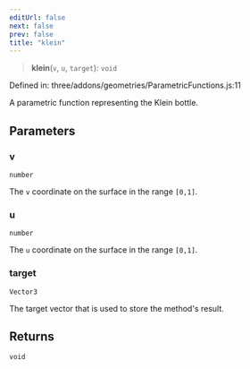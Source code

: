 ```yaml
---
editUrl: false
next: false
prev: false
title: "klein"
---
```


> **klein**(`v`, `u`, `target`): `void`

Defined in: three/addons/geometries/ParametricFunctions.js:11

A parametric function representing the Klein bottle.

## Parameters

### v

`number`

The `v` coordinate on the surface in the range `[0,1]`.

### u

`number`

The `u` coordinate on the surface in the range `[0,1]`.

### target

`Vector3`

The target vector that is used to store the method's result.

## Returns

`void`
